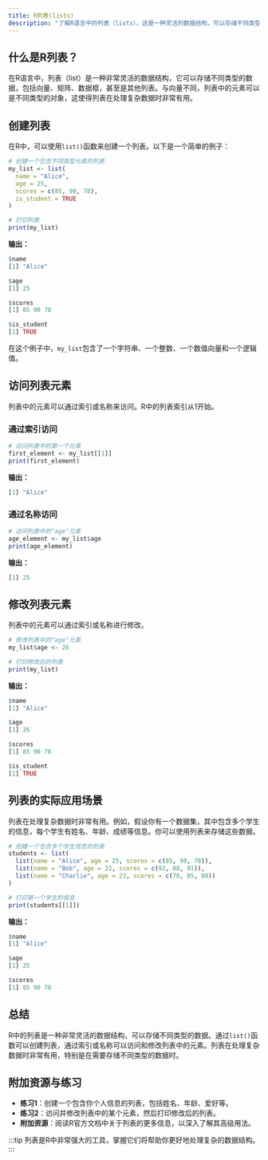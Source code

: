 ```yaml
---
title: R列表(lists)
description: "了解R语言中的列表（lists），这是一种灵活的数据结构，可以存储不同类型的数据。本教程将逐步介绍列表的创建、访问、修改以及实际应用场景。"
---
```


## 什么是R列表？

在R语言中，列表（list）是一种非常灵活的数据结构，它可以存储不同类型的数据，包括向量、矩阵、数据框，甚至是其他列表。与向量不同，列表中的元素可以是不同类型的对象，这使得列表在处理复杂数据时非常有用。

## 创建列表

在R中，可以使用`list()`函数来创建一个列表。以下是一个简单的例子：

```r
# 创建一个包含不同类型元素的列表
my_list <- list(
  name = "Alice",
  age = 25,
  scores = c(85, 90, 78),
  is_student = TRUE
)

# 打印列表
print(my_list)
```

**输出：**
```r
$name
[1] "Alice"

$age
[1] 25

$scores
[1] 85 90 78

$is_student
[1] TRUE
```

在这个例子中，`my_list`包含了一个字符串、一个整数、一个数值向量和一个逻辑值。

## 访问列表元素

列表中的元素可以通过索引或名称来访问。R中的列表索引从1开始。

### 通过索引访问

```r
# 访问列表中的第一个元素
first_element <- my_list[[1]]
print(first_element)
```

**输出：**
```r
[1] "Alice"
```

### 通过名称访问

```r
# 访问列表中的"age"元素
age_element <- my_list$age
print(age_element)
```

**输出：**
```r
[1] 25
```

## 修改列表元素

列表中的元素可以通过索引或名称进行修改。

```r
# 修改列表中的"age"元素
my_list$age <- 26

# 打印修改后的列表
print(my_list)
```

**输出：**
```r
$name
[1] "Alice"

$age
[1] 26

$scores
[1] 85 90 78

$is_student
[1] TRUE
```

## 列表的实际应用场景

列表在处理复杂数据时非常有用。例如，假设你有一个数据集，其中包含多个学生的信息，每个学生有姓名、年龄、成绩等信息。你可以使用列表来存储这些数据。

```r
# 创建一个包含多个学生信息的列表
students <- list(
  list(name = "Alice", age = 25, scores = c(85, 90, 78)),
  list(name = "Bob", age = 22, scores = c(92, 88, 91)),
  list(name = "Charlie", age = 23, scores = c(78, 85, 80))
)

# 打印第一个学生的信息
print(students[[1]])
```

**输出：**
```r
$name
[1] "Alice"

$age
[1] 25

$scores
[1] 85 90 78
```

## 总结

R中的列表是一种非常灵活的数据结构，可以存储不同类型的数据。通过`list()`函数可以创建列表，通过索引或名称可以访问和修改列表中的元素。列表在处理复杂数据时非常有用，特别是在需要存储不同类型的数据时。

## 附加资源与练习

- **练习1**：创建一个包含你个人信息的列表，包括姓名、年龄、爱好等。
- **练习2**：访问并修改列表中的某个元素，然后打印修改后的列表。
- **附加资源**：阅读R官方文档中关于列表的更多信息，以深入了解其高级用法。

:::tip
列表是R中非常强大的工具，掌握它们将帮助你更好地处理复杂的数据结构。
:::